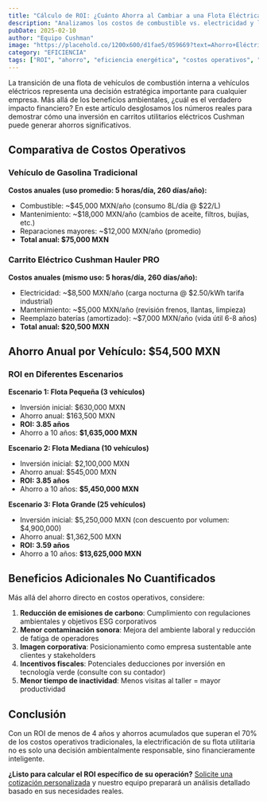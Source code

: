 ```yaml
---
title: "Cálculo de ROI: ¿Cuánto Ahorra al Cambiar a una Flota Eléctrica?"
description: "Analizamos los costos de combustible vs. electricidad y los ahorros en mantenimiento para demostrar el retorno de inversión de los vehículos Cushman."
pubDate: 2025-02-10
author: "Equipo Cushman"
image: "https://placehold.co/1200x600/d1fae5/059669?text=Ahorro+Eléctrico"
category: "EFICIENCIA"
tags: ["ROI", "ahorro", "eficiencia energética", "costos operativos", "sustentabilidad"]
---
```


La transición de una flota de vehículos de combustión interna a vehículos eléctricos representa una decisión estratégica importante para cualquier empresa. Más allá de los beneficios ambientales, ¿cuál es el verdadero impacto financiero? En este artículo desglosamos los números reales para demostrar cómo una inversión en carritos utilitarios eléctricos Cushman puede generar ahorros significativos.

## Comparativa de Costos Operativos

### Vehículo de Gasolina Tradicional

**Costos anuales (uso promedio: 5 horas/día, 260 días/año):**
- Combustible: ~$45,000 MXN/año (consumo 8L/día @ $22/L)
- Mantenimiento: ~$18,000 MXN/año (cambios de aceite, filtros, bujías, etc.)
- Reparaciones mayores: ~$12,000 MXN/año (promedio)
- **Total anual: $75,000 MXN**

### Carrito Eléctrico Cushman Hauler PRO

**Costos anuales (mismo uso: 5 horas/día, 260 días/año):**
- Electricidad: ~$8,500 MXN/año (carga nocturna @ $2.50/kWh tarifa industrial)
- Mantenimiento: ~$5,000 MXN/año (revisión frenos, llantas, limpieza)
- Reemplazo baterías (amortizado): ~$7,000 MXN/año (vida útil 6-8 años)
- **Total anual: $20,500 MXN**

## Ahorro Anual por Vehículo: $54,500 MXN

### ROI en Diferentes Escenarios

**Escenario 1: Flota Pequeña (3 vehículos)**
- Inversión inicial: $630,000 MXN
- Ahorro anual: $163,500 MXN
- **ROI: 3.85 años**
- Ahorro a 10 años: **$1,635,000 MXN**

**Escenario 2: Flota Mediana (10 vehículos)**
- Inversión inicial: $2,100,000 MXN
- Ahorro anual: $545,000 MXN
- **ROI: 3.85 años**
- Ahorro a 10 años: **$5,450,000 MXN**

**Escenario 3: Flota Grande (25 vehículos)**
- Inversión inicial: $5,250,000 MXN (con descuento por volumen: $4,900,000)
- Ahorro anual: $1,362,500 MXN
- **ROI: 3.59 años**
- Ahorro a 10 años: **$13,625,000 MXN**

## Beneficios Adicionales No Cuantificados

Más allá del ahorro directo en costos operativos, considere:

1. **Reducción de emisiones de carbono**: Cumplimiento con regulaciones ambientales y objetivos ESG corporativos
2. **Menor contaminación sonora**: Mejora del ambiente laboral y reducción de fatiga de operadores
3. **Imagen corporativa**: Posicionamiento como empresa sustentable ante clientes y stakeholders
4. **Incentivos fiscales**: Potenciales deducciones por inversión en tecnología verde (consulte con su contador)
5. **Menor tiempo de inactividad**: Menos visitas al taller = mayor productividad

## Conclusión

Con un ROI de menos de 4 años y ahorros acumulados que superan el 70% de los costos operativos tradicionales, la electrificación de su flota utilitaria no es solo una decisión ambientalmente responsable, sino financieramente inteligente.

**¿Listo para calcular el ROI específico de su operación?** [Solicite una cotización personalizada](#contacto) y nuestro equipo preparará un análisis detallado basado en sus necesidades reales.
